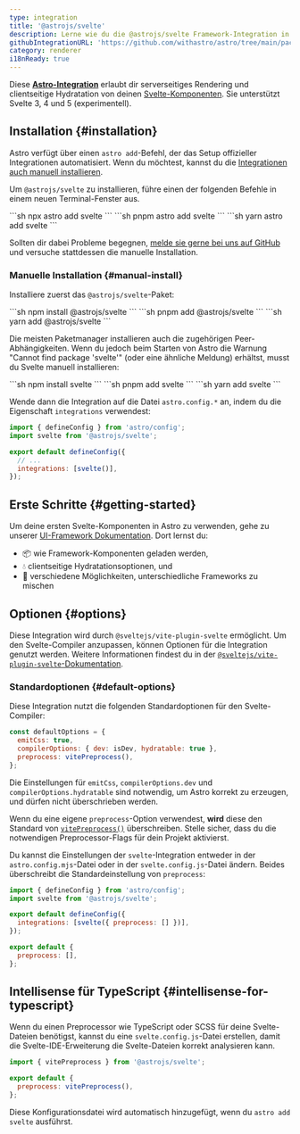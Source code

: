 ```yaml
---
type: integration
title: '@astrojs/svelte'
description: Lerne wie du die @astrojs/svelte Framework-Integration in deinem Astro-Projekt verwendest, um den Component-Support auszubauen.
githubIntegrationURL: 'https://github.com/withastro/astro/tree/main/packages/integrations/svelte/'
category: renderer
i18nReady: true
---
```



Diese **[Astro-Integration][astro-integration]** erlaubt dir serverseitiges Rendering und clientseitige Hydratation von deinen [Svelte-Komponenten](https://svelte.dev). Sie unterstützt Svelte 3, 4 und 5 (experimentell).

## Installation \{#installation\}

Astro verfügt über einen `astro add`-Befehl, der das Setup offizieller Integrationen automatisiert. Wenn du möchtest, kannst du die [Integrationen auch manuell installieren](#manual-install).

Um `@astrojs/svelte` zu installieren, führe einen der folgenden Befehle in einem neuen Terminal-Fenster aus.

<PackageManagerTabs>
  <Fragment slot="npm">
  ```sh
  npx astro add svelte
  ```
  </Fragment>
  <Fragment slot="pnpm">
  ```sh
  pnpm astro add svelte
  ```
  </Fragment>
  <Fragment slot="yarn">
  ```sh
  yarn astro add svelte
  ```
  </Fragment>
</PackageManagerTabs>

Sollten dir dabei Probleme begegnen, [melde sie gerne bei uns auf GitHub](https://github.com/withastro/astro/issues) und versuche stattdessen die manuelle Installation.

### Manuelle Installation \{#manual-install\}

Installiere zuerst das `@astrojs/svelte`-Paket:

<PackageManagerTabs>
  <Fragment slot="npm">
  ```sh
  npm install @astrojs/svelte
  ```
  </Fragment>
  <Fragment slot="pnpm">
  ```sh
  pnpm add @astrojs/svelte
  ```
  </Fragment>
  <Fragment slot="yarn">
  ```sh
  yarn add @astrojs/svelte
  ```
  </Fragment>
</PackageManagerTabs>

Die meisten Paketmanager installieren auch die zugehörigen Peer-Abhängigkeiten. Wenn du jedoch beim Starten von Astro die Warnung "Cannot find package 'svelte'" (oder eine ähnliche Meldung) erhältst, musst du Svelte manuell installieren:

<PackageManagerTabs>
  <Fragment slot="npm">
  ```sh
  npm install svelte
  ```
  </Fragment>
  <Fragment slot="pnpm">
  ```sh
  pnpm add svelte
  ```
  </Fragment>
  <Fragment slot="yarn">
  ```sh
  yarn add svelte
  ```
  </Fragment>
</PackageManagerTabs>

Wende dann die Integration auf die Datei `astro.config.*` an, indem du die Eigenschaft `integrations` verwendest:

```js title="astro.config.mjs" ins={2} ins="svelte()"
import { defineConfig } from 'astro/config';
import svelte from '@astrojs/svelte';

export default defineConfig({
  // ...
  integrations: [svelte()],
});
```

## Erste Schritte \{#getting-started\}

Um deine ersten Svelte-Komponenten in Astro zu verwenden, gehe zu unserer [UI-Framework Dokumentation][astro-ui-frameworks]. Dort lernst du:

* 📦 wie Framework-Komponenten geladen werden,
* 💧 clientseitige Hydratationsoptionen, und
* 🤝 verschiedene Möglichkeiten, unterschiedliche Frameworks zu mischen

## Optionen \{#options\}

Diese Integration wird durch `@sveltejs/vite-plugin-svelte` ermöglicht. Um den Svelte-Compiler anzupassen, können Optionen für die Integration genutzt werden. Weitere Informationen findest du in der [`@sveltejs/vite-plugin-svelte`-Dokumentation](https://github.com/sveltejs/vite-plugin-svelte/blob/HEAD/docs/config.md).

### Standardoptionen \{#default-options\}

Diese Integration nutzt die folgenden Standardoptionen für den Svelte-Compiler:

```js
const defaultOptions = {
  emitCss: true,
  compilerOptions: { dev: isDev, hydratable: true },
  preprocess: vitePreprocess(),
};
```

Die Einstellungen für `emitCss`, `compilerOptions.dev` und `compilerOptions.hydratable` sind notwendig, um Astro korrekt zu erzeugen, und dürfen nicht überschrieben werden.

Wenn du eine eigene `preprocess`-Option verwendest, **wird** diese den Standard von [`vitePreprocess()`](https://github.com/sveltejs/vite-plugin-svelte/blob/HEAD/docs/preprocess.md) überschreiben. Stelle sicher, dass du die notwendigen Preprocessor-Flags für dein Projekt aktivierst.

Du kannst die Einstellungen der `svelte`-Integration entweder in der `astro.config.mjs`-Datei oder in der `svelte.config.js`-Datei ändern. Beides überschreibt die Standardeinstellung von `preprocess`:

```js title="astro.config.mjs" "preprocess: []"
import { defineConfig } from 'astro/config';
import svelte from '@astrojs/svelte';

export default defineConfig({
  integrations: [svelte({ preprocess: [] })],
});
```

```js title="svelte.config.js"
export default {
  preprocess: [],
};
```

## Intellisense für TypeScript \{#intellisense-for-typescript\}

<Since v="2.0.0" pkg="@astrojs/svelte" />

Wenn du einen Preprocessor wie TypeScript oder SCSS für deine Svelte-Dateien benötigst, kannst du eine `svelte.config.js`-Datei erstellen, damit die Svelte-IDE-Erweiterung die Svelte-Dateien korrekt analysieren kann.

```js title="svelte.config.js"
import { vitePreprocess } from '@astrojs/svelte';

export default {
  preprocess: vitePreprocess(),
};
```

Diese Konfigurationsdatei wird automatisch hinzugefügt, wenn du `astro add svelte` ausführst.

[astro-integration]: /de/guides/integrations-guide/

[astro-ui-frameworks]: /de/guides/framework-components/#framework-komponenten-nutzen